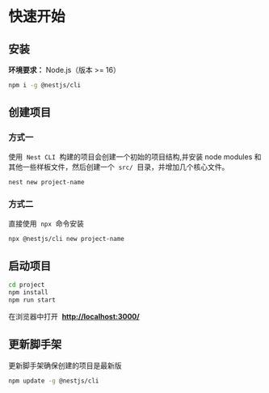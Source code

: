 # 快速开始

## 安装

**环境要求：** Node.js（版本 >= 16）

```bash
npm i -g @nestjs/cli
```

## 创建项目

### 方式一

使用  `Nest CLI`  构建的项目会创建一个初始的项目结构,并安装 node modules 和其他一些样板文件，然后创建一个  `src/`  目录，并增加几个核心文件。

```bash
nest new project-name
```

### 方式二

直接使用  `npx`  命令安装

```bash
npx @nestjs/cli new project-name
```

## 启动项目

```bash
cd project
npm install
npm run start
```

在浏览器中打开  **[http://localhost:3000/](http://localhost:3000/)**

## 更新脚手架

更新脚手架确保创建的项目是最新版

```bash
npm update -g @nestjs/cli
```
